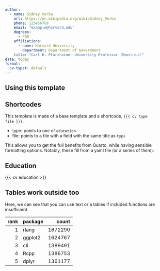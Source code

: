 ```yaml
---
author:
  - name: Sidney Verba
    url: https://en.wikipedia.org/wiki/Sidney_Verba
    phone: 123456789
    email: "example@harvard.edu"
    degrees:
      - PhD
    affiliations:
      - name: Harvard University
        department: Department of Government
    title: "Carl H. Pforzheimer University Professor (Emeritus)"
date: today
format:
  cv-typst: default
---
```


## Using this template


## Shortcodes

This template is made of a base template and a shortcode, `{{{ cv type file }}}`.

- type: points to one of `education`
- file: points to a file with a field with the same title as `type`

This allows you to get the full benefits from Quarto, while having sensible formatting options.
Notably, these fill from a yaml file (or a series of them).

## Education

{{< cv education >}}


## Tables work outside too

Here, we can see that you can use text or a tables if included functions are insufficient.

| rank     | package  |   count  |
| -------: | :------- | -------: |
|     1    |    rlang |  1672290 |
|     2    |  ggplot2 |  1624767 |
|     3    |      cli |  1389491 |
|     4    |     Rcpp |  1386753 |
|     5    |    dplyr |  1361177 |
